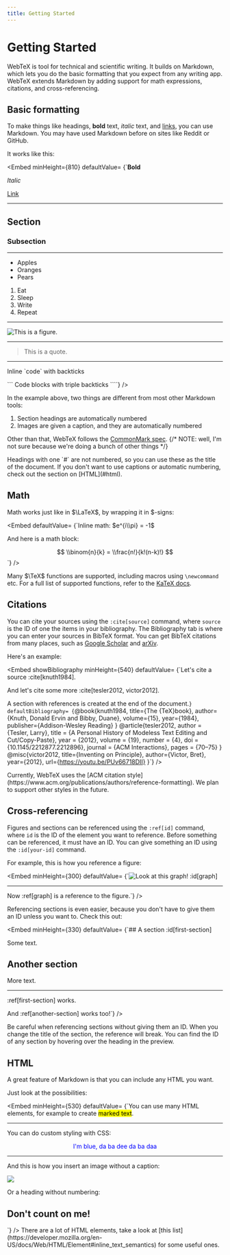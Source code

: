 ```yaml
---
title: Getting Started
---
```


# Getting Started

WebTeX is tool for technical and scientific writing. It builds on Markdown, which lets you do the basic formatting that you expect from any writing app. WebTeX extends Markdown by adding support for math expressions, citations, and cross-referencing.

## Basic formatting

To make things like headings, **bold** text, _italic_ text, and [links](#), you can use Markdown. You may have used Markdown before on sites like Reddit or GitHub.

It works like this:

<Embed 
  minHeight={810}
  defaultValue=
{`**Bold**

_Italic_

[Link](https://webtex.vercel.app/)

---

## Section

### Subsection

---

- Apples
- Oranges
- Pears

1. Eat
2. Sleep
3. Write
4. Repeat

---

![This is a figure.](/nickelback.jpg)

---

> This is a quote.

---

Inline \`code\` with backticks

\`\`\`
Code blocks with triple backticks
\`\`\``}
/>

In the example above, two things are different from most other Markdown tools:

1. Section headings are automatically numbered
2. Images are given a caption, and they are automatically numbered

Other than that, WebTeX follows the [CommonMark spec](https://commonmark.org/).
{/* NOTE: well, I'm not sure because we're doing a bunch of other things */}

<Callout>
  Headings with one `#` are not numbered, so you can use these as the title of
  the document.
</Callout>

<Callout>
  If you don't want to use captions or automatic numbering, check out the
  section on [HTML](#html).
</Callout>

## Math

Math works just like in $\LaTeX$, by wrapping it in $-signs:

<Embed defaultValue=
{`Inline math: $e^{i\\pi} = -1$

And here is a math block:

$$
\\binom{n}{k} = \\frac{n!}{k!(n-k)!}
$$`}
/>

Many $\TeX$ functions are supported, including macros using `\newcommand` etc. For a full list of supported functions, refer to the [KaTeX docs](https://katex.org/docs/supported.html).

## Citations

You can cite your sources using the `:cite[source]` command, where `source` is the ID of one the items in your bibliography. The Bibliography tab is where you can enter your sources in BibTeX format. You can get BibTeX citations from many places, such as [Google Scholar](https://scholar.google.com/) and [arXiv](https://arxiv.org/).

Here's an example:

<Embed
  showBibliography
  minHeight={540}
  defaultValue=
{`Let's cite a source :cite[knuth1984].

And let's cite some more :cite[tesler2012, victor2012].

A section with references is created at the end of the document.`}
  defaultBibliography=
{`@book{knuth1984,
  title={The {TeX}book},
  author={Knuth, Donald Ervin and Bibby, Duane},
  volume={15},
  year={1984},
  publisher={Addison-Wesley Reading}
}
@article{tesler2012,
  author = {Tesler, Larry},
  title = {A Personal History of Modeless Text Editing and Cut/Copy-Paste},
  year = {2012},
  volume = {19},
  number = {4},
  doi = {10.1145/2212877.2212896},
  journal = {ACM Interactions},
  pages = {70–75}
}
@misc{victor2012,
  title={Inventing on Principle},
  author={Victor, Bret},
  year={2012},
  url={https://youtu.be/PUv66718DII}
}`}
/>

<Callout>
  Currently, WebTeX uses the [ACM citation style](https://www.acm.org/publications/authors/reference-formatting). We plan to support other styles in the future.
</Callout>

## Cross-referencing

Figures and sections can be referenced using the `:ref[id]` command, where `id` is the ID of the element you want to reference. Before something can be referenced, it must have an ID. You can give something an ID using the `:id[your-id]` command.

For example, this is how you reference a figure:

<Embed
  minHeight={300}
  defaultValue=
{`![Look at this graph!](/nickelback.jpg) :id[graph]

---

Now :ref[graph] is a reference to the figure.`}
/>

Referencing sections is even easier, because you don't have to give them an ID unless you want to. Check this out:

<Embed
  minHeight={330}
  defaultValue=
{`## A section :id[first-section]

Some text.

## Another section

More text.

---

:ref[first-section] works.

And :ref[another-section] works too!`}
/>

<Callout variant="warning">
  Be careful when referencing sections without giving them an ID. When you change the title of the section, the reference will break.
</Callout>

<Callout>
  You can find the ID of any section by hovering over the heading in the preview.
</Callout>

## HTML

A great feature of Markdown is that you can include any HTML you want.

Just look at the possibilities:

<Embed
  minHeight={530}
  defaultValue=
{`You can use many HTML elements, for example to create <mark>marked text</mark>.

---

You can do custom styling with CSS:

<p style="color: blue; text-align: center;">I'm blue, da ba dee da ba daa</p>

---

And this is how you insert an image without a caption:

<img src="/nickelback.jpg">

Or a heading without numbering:

<h2>Don't count on me!</h2>`}
/>

<Callout>
  There are a lot of HTML elements, take a look at [this list](https://developer.mozilla.org/en-US/docs/Web/HTML/Element#inline_text_semantics) for some useful ones.
</Callout>
